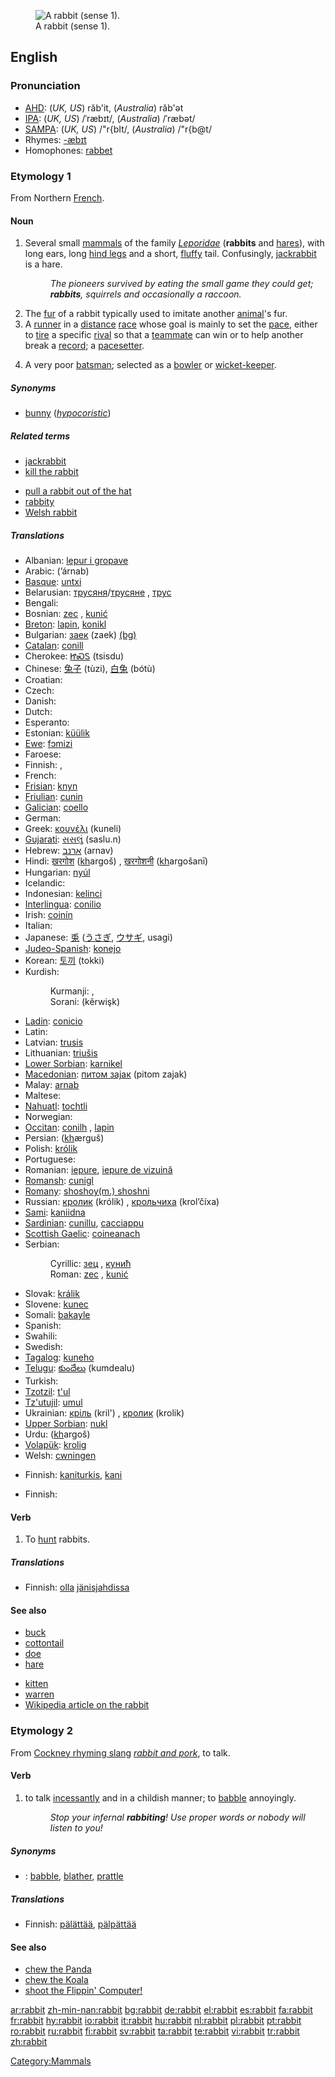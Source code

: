 [[Image:Sylvilagus floridanus 14136.JPG|thumb|A rabbit (sense 1).]]
==English==
{{wikipedia}}
{{wikipedia|Leporidae}}

===Pronunciation===
*[[w:AHD|AHD]]: (''UK, US'') răb'it, (''Australia'') răb'ət
*[[w:IPA|IPA]]: (''UK, US'') /ˈræbɪt/, (''Australia'') /ˈræbət/
*[[w:SAMPA|SAMPA]]: (''UK, US'') /"r{bIt/, (''Australia'') /"r{b@t/
*Rhymes: [[Rhymes:English:-æbɪt|-æbɪt]]
*Homophones: [[rabbet]]

===Etymology 1===
From Northern [[French]].

====Noun====
{{en-noun}}

# Several small [[mammal]]s of the family ''[[Leporidae]]'' ('''rabbits''' and [[hare]]s), with long ears, long [[hind leg]]s and a short, [[fluffy]] tail. Confusingly, [[jackrabbit]] is a hare.
#:''The pioneers survived by eating the small game they could get; '''rabbits''', squirrels and occasionally a raccoon.''
# The [[fur]] of a rabbit typically used to imitate another [[animal]]'s fur.
# A [[runner]] in a [[distance]] [[race]] whose goal is mainly to set the [[pace]], either to [[tire]] a specific [[rival]] so that a [[teammate]] can win or to help another break a [[record]]; a [[pacesetter]].
# {{cricket}} A very poor [[batsman]]; selected as a [[bowler]] or [[wicket-keeper]].

=====Synonyms=====
*[[bunny]] (''[[hypocoristic]]'')

=====Related terms=====
{{top2}}
*[[jackrabbit]]
*[[kill the rabbit]]
{{mid2}}
*[[pull a rabbit out of the hat]]
*[[rabbity]]
*[[Welsh rabbit]]
{{bottom}}

=====Translations=====
{{trans-top|mammal}}
* Albanian: [[lepur i gropave]]
* Arabic: {{ARchar|[[ارنب|أرْنَب]]}} (’árnab) {{m}}
* [[Basque]]: [[untxi]]
* Belarusian: [[трусяня]]/[[трусяне]] {{f}}, [[трус]] {{m}}
* Bengali: {{BNchar|[[খরেগাশ]]}}
* Bosnian: [[zec#Bosnian|zec]] {{m}}, [[kunić#Bosnian|kunić]] {{m}}
* [[Breton]]: [[lapin]], [[konikl]]
* Bulgarian: [[заек]] (zaek) [[:bg:заек|(bg)]] {{m}}
* [[Catalan]]: [[conill]]
* Cherokee: [[ᏥᏍᏚ]] (tsisdu)
* Chinese: [[兔子]] (tùzi), [[白兔]] (bótù)
* Croatian: {{t-|hr|kunić|m}}
* Czech: {{t-|cs|králík}}
* Danish: {{t+|da|kanin|c}}
* Dutch: {{t+|nl|konijn|n}}
* Esperanto: {{t-|eo|kuniklo|xs=Esperanto}}
* Estonian: [[küülik]]
* [[Ewe]]: [[fɔmizi]]
* Faroese: {{t-|fo|kanin|xs=Faroese}}
* Finnish: {{t+|fi|kaniini}}, {{t+|fi|kani}}
* French: {{t+|fr|lapin|m}}
* [[Frisian]]: [[knyn]]
* [[Friulian]]: [[cunin]]
* [[Galician]]: [[coello]]
* German: {{t+|de|Kaninchen|n}}
* Greek: [[κουνέλι]] (kuneli) {{n}}
* [[Gujarati]]: [[સસલું]] (saslu.n)
* Hebrew: [[ארנב]] (arnav) {{m}}
* Hindi: [[ख़रगोश]] (<u>kh</u>argoš) {{m}}, [[ख़रगोशनी]] (<u>kh</u>argošanī) {{f}}
* Hungarian: [[nyúl]]
* Icelandic: {{t+|is|kanína}}
* Indonesian: [[kelinci]]
* [[Interlingua]]: [[conilio]]
* Irish: [[coinín]]
* Italian: {{t+|it|coniglio|m}}
* Japanese: [[兎]] ([[うさぎ]], [[ウサギ]], usagi)
* [[Judeo-Spanish]]: [[konejo]]
* Korean: [[토끼]] (tokki)
* Kurdish:
*: Kurmanji: {{t|ku|kêroşk}}, {{t|ku|xirrnîfk}}
*: Sorani: {{KUchar|[[که‌روێشک]]}} (kêrwişk)
{{trans-mid}}
* [[Ladin]]: [[conicio]]
* Latin: {{t-|la|cuniculus|m}}
* Latvian: [[trusis]]
* Lithuanian: [[triušis]]
* [[Lower Sorbian]]: [[karnikel]]
* [[Macedonian]]: [[питом заjак]] (pitom zajak) {{m}}
* Malay: [[arnab]]
* Maltese: {{t-|mt|fenek|m|xs=Maltese}}
* [[Nahuatl]]: [[tochtli]]
* Norwegian: {{t+|no|kanin|m}}
* [[Occitan]]: [[conilh]] {{m}}, [[lapin]] {{m}}
* Persian: {{FAchar|[[خرگوش#Persian|خرگوش]]}} (<u>kh</u>ærguš)
* Polish: [[królik]] {{m}}
* Portuguese: {{t+|pt|coelho|m}}
* Romanian: [[iepure]], [[iepure de vizuină]]
* [[Romansh]]: [[cunigl]]
* [[Romany]]: [[shoshoy(m.) shoshni]] {{f}}
* Russian: [[кролик]] (królik) {{m}}, [[крольчиха]] (krol’číxa) {{f}}
* [[Sami]]: [[kaniidna]]
* [[Sardinian]]: [[cunillu]], [[cacciappu]]
* [[Scottish Gaelic]]: [[coineanach]] {{m}}
* Serbian:
*: Cyrillic: [[зец#Serbian|зец]] {{m}}, [[кунић#Serbian|кунић]] {{m}}
*: Roman: [[zec#Serbian|zec]] {{m}}, [[kunić#Serbian|kunić]] {{m}}
* Slovak: [[králik]] {{m}}
* Slovene: [[kunec]] {{m}}
* Somali: [[bakayle]]
* Spanish: {{t+|es|conejo|m}}
* Swahili: {{t-|sw|sungura|xs=Swahili}}
* Swedish: {{t+|sv|kanin|c}}
* [[Tagalog]]: [[kuneho]]
* [[Telugu]]: [[కుందేలు]] (kumdealu)
* Turkish: {{t+|tr|tavşan}}
* [[Tzotzil]]: [[t'ul]]
* [[Tz'utujil]]: [[umul]]
* Ukrainian: [[кріль]] (kril') {{m}}, [[кролик]] (krolik) {{m}}
* [[Upper Sorbian]]: [[nukl]]
* Urdu: {{URchar|[[خرگوش#Urdu|خرگوش]]}} (<u>kh</u>argoš) {{m}}
* [[Volapük]]: [[krolig]]
* Welsh: [[cwningen]]
{{trans-bottom}}

{{trans-top|fur}}
* Finnish: [[kaniturkis]], [[kani]]
{{trans-bottom}}

{{trans-top|pacesetter}}
* Finnish: {{t+|fi|jänis}}
{{trans-bottom}}

{{trans-top|poor batsman}}
{{trans-bottom}}

====Verb====
{{en-verb|rabbits|rabbitting|rabbitted}}

# {{intransitive}} To [[hunt]] rabbits.

=====Translations=====
{{trans-top|to hunt rabbits}}
* Finnish: [[olla]] [[jänisjahti|jänisjahdissa]]
{{trans-bottom}}

====See also====
{{top2}}
*[[buck]]
*[[cottontail]]
*[[doe]]
*[[hare]]
{{mid2}}
*[[kitten]]
*[[warren]]
*[[w:rabbit|Wikipedia article on the rabbit]]
{{bottom}}

===Etymology 2===
From [[Cockney rhyming slang]] ''[[rabbit and pork]]'', to talk.

====Verb====
{{en-verb|rabbits|rabbitting|rabbitted}}

# {{context|UK|intransitive}} to talk [[incessantly]] and in a childish manner; to [[babble]] annoyingly.
#: ''Stop your infernal '''rabbiting'''! Use proper words or nobody will listen to you!''

=====Synonyms=====
*{{italbrac|to talk incessantly and childishly}}: [[babble]], [[blather]], [[prattle]]

=====Translations=====
{{trans-top|to talk incessantly and childishly}}
* Finnish: [[pälättää]], [[pälpättää]]
{{trans-bottom}}

====See also====
* [[chew the Panda]]
* [[chew the Koala]] {{UK}}
* [[shoot the Flippin' Computer!]] {{US}}

[[Category:Mammals]]

[[ar:rabbit]]
[[zh-min-nan:rabbit]]
[[bg:rabbit]]
[[de:rabbit]]
[[el:rabbit]]
[[es:rabbit]]
[[fa:rabbit]]
[[fr:rabbit]]
[[hy:rabbit]]
[[io:rabbit]]
[[it:rabbit]]
[[hu:rabbit]]
[[nl:rabbit]]
[[pl:rabbit]]
[[pt:rabbit]]
[[ro:rabbit]]
[[ru:rabbit]]
[[fi:rabbit]]
[[sv:rabbit]]
[[ta:rabbit]]
[[te:rabbit]]
[[vi:rabbit]]
[[tr:rabbit]]
[[zh:rabbit]]